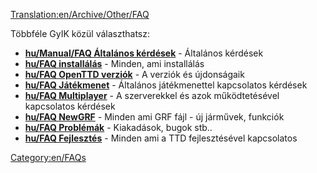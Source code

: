 [[Translation:en/Archive/Other/FAQ]]
{{hu/Tartalomjegyzék}}

Többféle GyIK közül választhatsz:

*'''[[hu/Manual/FAQ Általános kérdések]]''' - Általános kérdések
*'''[[hu/FAQ installálás]]''' - Minden, ami installálás
*'''[[hu/FAQ OpenTTD verziók]]''' - A verziók és újdonságaik
*'''[[hu/FAQ Játékmenet]]''' - Általános játékmenettel kapcsolatos kérdések
*'''[[hu/FAQ Multiplayer]]''' - A szerverekkel és azok működtetésével kapcsolatos kérdések
*'''[[hu/FAQ NewGRF]]''' - Minden ami GRF fájl - új járművek, funkciók
*'''[[hu/FAQ Problémák]]''' - Kiakadások, bugok stb..
*'''[[hu/FAQ Fejlesztés]]''' - Minden ami a TTD fejlesztésével kapcsolatos

[[Category:en/FAQs]]